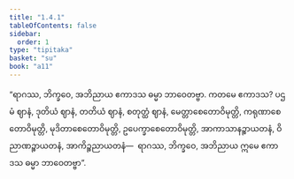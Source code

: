 ```yaml
---
title: "1.4.1"
tableOfContents: false
sidebar:
  order: 1
type: "tipitaka"
basket: "su"
book: "a11"
---
```



<DynamicBreadcrumb />

<Division number="503" book="a11" e="ch" v="17">

<Paragraph number="226" book="a11">
“ရာဂဿ, ဘိက္ခဝေ, အဘိညာယ ဧကာဒသ ဓမ္မာ ဘာဝေတဗ္ဗာ. ကတမေ ဧကာဒသ? ပဌမံ ဈာနံ, ဒုတိယံ ဈာနံ, တတိယံ ဈာနံ, စတုတ္ထံ ဈာနံ, မေတ္တာစေတောဝိမုတ္တိ, ကရုဏာစေတောဝိမုတ္တိ, မုဒိတာစေတောဝိမုတ္တိ, ဥပေက္ခာစေတောဝိမုတ္တိ, အာကာသာနဉ္စာယတနံ, ဝိညာဏဉ္စာယတနံ, အာကိဉ္စညာယတနံ—  ရာဂဿ, ဘိက္ခဝေ, အဘိညာယ ဣမေ ဧကာဒသ ဓမ္မာ ဘာဝေတဗ္ဗာ”.
</Paragraph>
</Division>